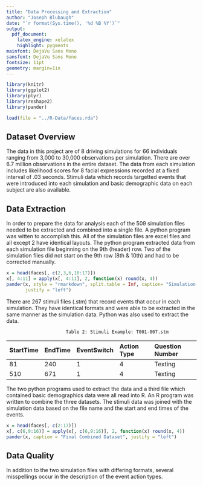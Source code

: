 ```yaml
---
title: "Data Processing and Extraction"
author: "Joseph Blubaugh"
date: "`r format(Sys.time(), '%d %B %Y')`"
output:
  pdf_document:
    latex_engine: xelatex
    highlight: pygments
mainfont: DejaVu Sans Mono
sansfont: DejaVu Sans Mono
fontsize: 11pt
geometry: margin=1in
---
```


```r

library(knitr)
library(ggplot2)
library(plyr)
library(reshape2)
library(pander)

load(file = "../R-Data/faces.rda")

```

## Dataset Overview
The data in this project are of 8 driving simulations for 66 individuals ranging from 3,000 to 30,000 observations per simulation. There are over 6.7 million observations in the entire dataset. The data from each simulation includes likelihood scores for 8 facial expressions recorded at a fixed interval of .03 seconds. Stimuli data which records targetted events that were introduced into each simulation and basic demographic data on each subject are also available.


## Data Extraction
In order to prepare the data for analysis each of the 509 simulation files needed to be extracted and combined into a single file. A python program was witten to accomplish this. All of the simulation files are excel files and all except 2 have identical layouts. The python program extracted data from each simulation file beginning on the 9th (header) row. Two of the simulation files did not start on the 9th row (8th & 10th) and had to be corrected manually.


```r
x = head(faces[, c(2,3,6,10:17)])
x[, 4:11] = apply(x[, 4:11], 2, function(x) round(x, 4))
pander(x, style = "rmarkdown", split.table = Inf, caption= "Simulation Example: T001-001",
       justify = "left")
```

There are 267 stimuli files (.stm) that record events that occur in each simulation. They have identical formats and were able to be extracted in the same manner as the simulation data. Python was also used to extract the data.

                          Table 2: Stimuli Example: T001-007.stm

|StartTime |	EndTime |	EventSwitch |	Action Type |	Question Number |
|:---------|:---------|:------------|:------------|:----------------|
| 81       |	240     |	1           |	4           |	Texting         |
| 510      |	671     |	1           |	4           |	Texting         |

The two python programs used to extract the data and a third file which contained basic demographics data were all read into R. An R program was written to combine the three datasets. The stimuli data was joined with the simulation data based on the file name and the start and end times of the events.

```r
x = head(faces[, c(2:17)])
x[, c(6,9:16)] = apply(x[, c(6,9:16)], 2, function(x) round(x, 4))
pander(x, caption = "Final Combined Dataset", justify = "left")
```

## Data Quality
In addition to the two simulation files with differing formats, several misspellings occur in the description of the event action types. 
